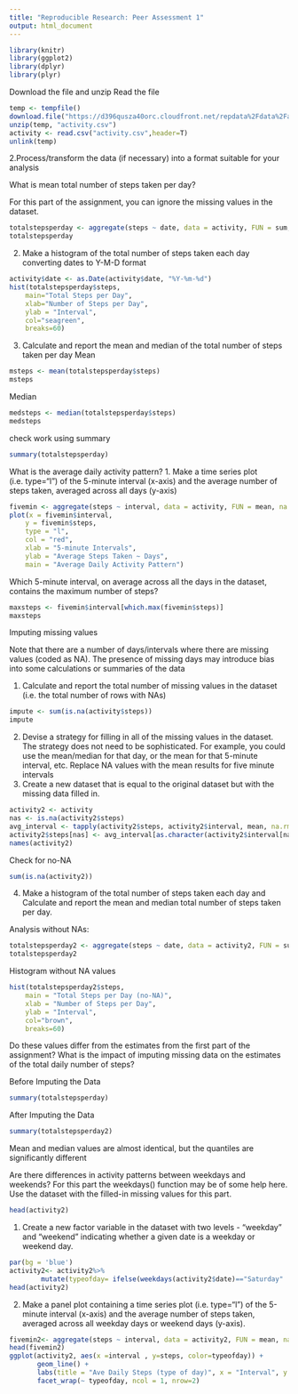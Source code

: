 ---
title: "Reproducible Research: Peer Assessment 1"
output: html_document
---
```{r}
library(knitr)
library(ggplot2)
library(dplyr)
library(plyr)
```
Download the file and unzip
Read the file

```{r}
temp <- tempfile()
download.file("https://d396qusza40orc.cloudfront.net/repdata%2Fdata%2Factivity.zip", temp, mode="wb")
unzip(temp, "activity.csv")
activity <- read.csv("activity.csv",header=T)
unlink(temp)
```
2.Process/transform the data (if necessary) into a format suitable for your analysis

What is mean total number of steps taken per day?

For this part of the assignment, you can ignore the missing values in the dataset.

```{r}
totalstepsperday <- aggregate(steps ~ date, data = activity, FUN = sum, na.rm = TRUE)
totalstepsperday
```
2. Make a histogram of the total number of steps taken each day
converting dates to Y-M-D format
```{r}
activity$date <- as.Date(activity$date, "%Y-%m-%d")
hist(totalstepsperday$steps, 
    main="Total Steps per Day", 
    xlab="Number of Steps per Day", 
    ylab = "Interval",
    col="seagreen",
    breaks=60)
```
3. Calculate and report the mean and median of the total number of steps taken per day
Mean
```{r}
msteps <- mean(totalstepsperday$steps)
msteps
```
Median 
```{r}
medsteps <- median(totalstepsperday$steps)
medsteps
```
check work using summary
```{r}
summary(totalstepsperday)
```

What is the average daily activity pattern?
1. Make a time series plot (i.e. \color{red}{\verb|type = "l"|}type="l") of the 5-minute interval (x-axis) and the average number of steps taken, averaged across all days (y-axis)
```{r}
fivemin <- aggregate(steps ~ interval, data = activity, FUN = mean, na.rm = TRUE)
plot(x = fivemin$interval, 
    y = fivemin$steps, 
    type = "l", 
    col = "red",
    xlab = "5-minute Intervals",
    ylab = "Average Steps Taken ~ Days",
    main = "Average Daily Activity Pattern")
```
Which 5-minute interval, on average across all the days in the dataset, contains the maximum number of steps?
```{r}
maxsteps <- fivemin$interval[which.max(fivemin$steps)]
maxsteps
```
Imputing missing values

Note that there are a number of days/intervals where there are missing values (coded as \color{red}{\verb|NA|}NA). The presence of missing days may introduce bias into some calculations or summaries of the data

1. Calculate and report the total number of missing values in the dataset (i.e. the total number of rows with \color{red}{\verb|NA|}NAs)
```{r}
impute <- sum(is.na(activity$steps))
impute
```
2. Devise a strategy for filling in all of the missing values in the dataset. The strategy does not need to be sophisticated. For example, you could use the mean/median for that day, or the mean for that 5-minute interval, etc.
Replace NA values with the mean results for five minute intervals
3. Create a new dataset that is equal to the original dataset but with the missing data filled in.
```{r}
activity2 <- activity
nas <- is.na(activity2$steps)
avg_interval <- tapply(activity2$steps, activity2$interval, mean, na.rm=TRUE, simplify = TRUE)
activity2$steps[nas] <- avg_interval[as.character(activity2$interval[nas])]
names(activity2)
```
 Check for no-NA
```{r}
sum(is.na(activity2))
```
4. Make a histogram of the total number of steps taken each day and Calculate and report the mean and median total number of steps taken per day. 

Analysis without NAs:
```{r}
totalstepsperday2 <- aggregate(steps ~ date, data = activity2, FUN = sum, na.rm = TRUE)
totalstepsperday2
```
Histogram without NA values
```{r}
hist(totalstepsperday2$steps, 
    main = "Total Steps per Day (no-NA)", 
    xlab = "Number of Steps per Day", 
    ylab = "Interval",
    col="brown",
    breaks=60)
```

Do these values differ from the estimates from the first part of the assignment? 
What is the impact of imputing missing data on the estimates of the total daily number of steps?

Before Imputing the Data
```{r}
summary(totalstepsperday)
```
After Imputing the Data
```{r}
summary(totalstepsperday2)
```
Mean and median values are almost identical, but the quantiles are significantly different

Are there differences in activity patterns between weekdays and weekends?
For this part the \color{red}{\verb|weekdays()|}weekdays() function may be of some help here. Use the dataset with the filled-in missing values for this part.
```{r}
head(activity2)
```
1. Create a new factor variable in the dataset with two levels - "weekday" and "weekend" indicating whether a given date is a weekday or weekend day.
```{r}
par(bg = 'blue')
activity2<- activity2%>%
        mutate(typeofday= ifelse(weekdays(activity2$date)=="Saturday" | weekdays(activity2$date)=="Sunday", "Weekend", "Weekday"))
head(activity2)
```
2. Make a panel plot containing a time series plot (i.e. \color{red}{\verb|type = "l"|}type="l") of the 5-minute interval (x-axis) and the average number of steps taken, averaged across all weekday days or weekend days (y-axis). 
```{r}
fivemin2<- aggregate(steps ~ interval, data = activity2, FUN = mean, na.rm = TRUE)
head(fivemin2)
ggplot(activity2, aes(x =interval , y=steps, color=typeofday)) +
       geom_line() +
       labs(title = "Ave Daily Steps (type of day)", x = "Interval", y = "Total Number of Steps") +
       facet_wrap(~ typeofday, ncol = 1, nrow=2)
```
